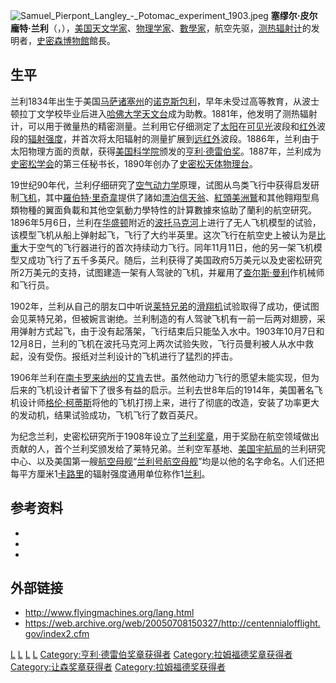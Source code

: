 {{Infobox Biography
| subject_name   = 塞繆爾·蘭利<br />Samuel Langley
| image_name     = Samuel Pierpont Langley.jpg
| image_size     = 220px
| image_caption  = 美国航空先驱塞缪尔·兰利
| date_of_birth  = 1834年8月22日
| place_of_birth = {{USA}}[[麻薩諸塞州|麻薩諸塞州]][[諾克斯包利|諾克斯包利]]
| date_of_death  = 1906年2月27日
| place_of_death = {{USA}}[[南卡羅萊那州|南卡羅萊那州]][[艾肯_(南卡罗来纳州)|艾肯]]
| occupation     = [[天文学家|天文学家]]、[[物理学家|物理学家]]，<br />航空先驱，[[测热辐射计|测热辐射计]]的发明者
}}

[[File:Samuel_Pierpont_Langley_-_Potomac_experiment_1903.jpeg|thumb]]
'''塞缪尔·皮尔龐特·兰利'''（{{lang-en|'''Samuel Pierpont Langley'''}}，{{bd|1834年|8月22日|1906年|2月27日|catIdx=L}}），[[美国|美国]][[天文学家|天文学家]]、[[物理学家|物理学家]]、[[數學家|數學家]]，航空先驱，[[测热辐射计|测热辐射计]]的发明者，[[史密森博物館|史密森博物館]]館長。

== 生平 ==
兰利1834年出生于美国[[马萨诸塞州|马萨诸塞州]]的[[诺克斯包利|诺克斯包利]]，早年未受过高等教育，从波士顿拉丁文学校毕业后进入[[哈佛大学天文台|哈佛大学天文台]]成为助教。1881年，他发明了测热辐射计，可以用于微量热的精密测量。兰利用它仔细测定了[[太阳|太阳]]在[[可见光|可见光]]波段和[[红外|红外]]波段的[[辐射强度|辐射强度]]，并首次将太阳辐射的测量扩展到[[远红外|远红外]]波段。1886年，兰利由于太阳物理方面的贡献，获得[[美国科学院|美国科学院]]颁发的[[亨利·德雷伯奖|亨利·德雷伯奖]]。1887年，兰利成为[[史密森学会|史密松学会]]的第三任秘书长，1890年创办了[[史密松天体物理台|史密松天体物理台]]。

19世纪90年代，兰利仔细研究了[[空气动力学|空气动力学]]原理，试图从鸟类飞行中获得启发研制[[飞机|飞机]]，其中[[羅伯特·里奇韋|羅伯特·里奇韋]]提供了諸如[[漂泊信天翁|漂泊信天翁]]、[[紅頭美洲鷲|紅頭美洲鷲]]和其他翱翔型鳥類物種的翼面負載和其他空氣動力學特性的計算數據來協助了蘭利的航空研究。1896年5月6日，兰利在[[华盛顿哥伦比亚特区|华盛顿]]附近的[[波托马克河|波托马克河]]上进行了无人飞机模型的试验，该模型飞机从船上弹射起飞，飞行了大约半英里。这次飞行在航空史上被认为是[[比重|比重]]大于空气的飞行器进行的首次持续动力飞行。同年11月11日，他的另一架飞机模型又成功飞行了五千多英尺。随后，兰利获得了美国政府5万美元以及史密松研究所2万美元的支持，试图建造一架有人驾驶的飞机，并雇用了[[查尔斯·曼利|查尔斯·曼利]]作机械师和飞行员。

1902年，兰利从自己的朋友口中听说[[莱特兄弟|莱特兄弟]]的[[滑翔机|滑翔机]]试验取得了成功，便试图会见莱特兄弟，但被婉言谢绝。兰利制造的有人驾驶飞机有一前一后两对翅膀，采用弹射方式起飞，由于没有起落架，飞行结束后只能坠入水中。1903年10月7日和12月8日，兰利的飞机在波托马克河上两次试验失败，飞行员曼利被人从水中救起，没有受伤。报纸对兰利设计的飞机进行了猛烈的抨击。

1906年兰利在[[南卡罗来纳州|南卡罗来纳州]]的[[艾肯_(南卡罗来纳州)|艾肯]]去世。虽然他动力飞行的愿望未能实现，但为后来的飞机设计者留下了很多有益的启示。兰利去世8年后的1914年，美国著名飞机设计师[[格伦·柯蒂斯|格伦·柯蒂斯]]将他的飞机打捞上来，进行了彻底的改造，安装了功率更大的发动机，结果试验成功，飞机飞行了数百英尺。

为纪念兰利，史密松研究所于1908年设立了[[兰利奖章|兰利奖章]]，用于奖励在航空领域做出贡献的人，首个兰利奖颁发给了莱特兄弟。兰利空军基地、[[美国宇航局|美国宇航局]]的兰利研究中心、以及美国第一艘[[航空母舰|航空母舰]]“[[兰利号航空母舰_(CV-1)|兰利号航空母舰]]”均是以他的名字命名。人们还把每平方厘米1[[卡路里|卡路里]]的辐射强度通用单位称作1[[兰利_(单位)|兰利]]。

==参考资料==
<div class="references-small">
*{{lang|en|''A Heritage of Wings, An Illustrated History of Naval Aviation'', by Richard C. Knott,  Naval Institute Press, Annapolis, Maryland, 1997.}}
*{{lang|en|''Aviation, The Pioneer Years'', edited by Ben Mackworth-Praed,  Studio Editions, Ltd., London, 1990.}}
*{{lang|en|''To Conquer The Air—The Wright Brothers and the Great Race for Flight'', by James Tobin, Free Press, Division of Simon & Shuster, 2003.}}
</div>

==外部链接==
{{Commonscat|Samuel Pierpont Langley|塞缪尔·兰利}}
* http://www.flyingmachines.org/lang.html {{Wayback|url=http://www.flyingmachines.org/lang.html |date=20210125125637 }}
* https://web.archive.org/web/20050708150327/http://centennialofflight.gov/index2.cfm

{{让森奖章获得者}}
{{拉姆福德奖获得者}}
{{拉姆福德奖章获得者}}
{{亨利·德雷伯奖章获得者}}

{{Authority control}}
{{DEFAULTSORT:Langley, Samuel}}
[[Category:美国飞行员|L]]
[[Category:美国天文学家|L]]
[[Category:美国物理学家|L]]
[[Category:美国发明家|L]]
[[Category:亨利·德雷伯奖章获得者|Category:亨利·德雷伯奖章获得者]]
[[Category:拉姆福德奖章获得者|Category:拉姆福德奖章获得者]]
[[Category:让森奖章获得者|Category:让森奖章获得者]]
[[Category:拉姆福德奖获得者|Category:拉姆福德奖获得者]]